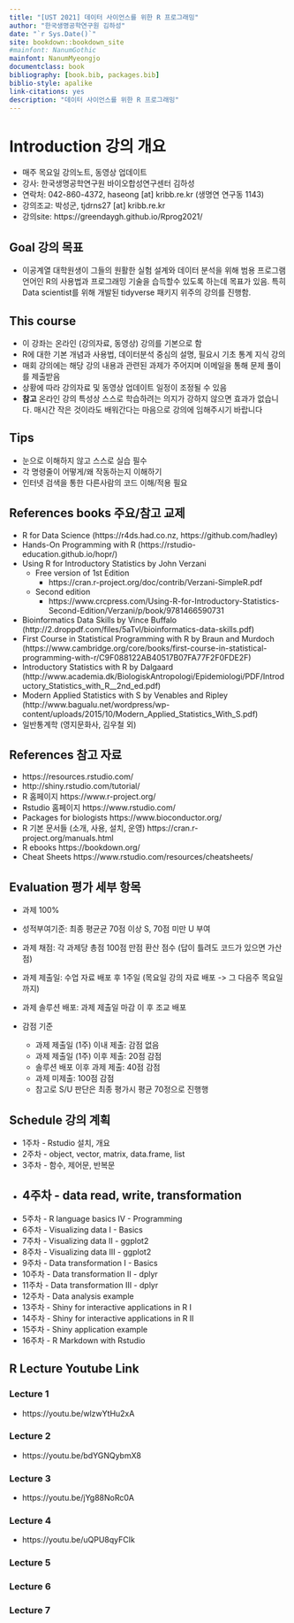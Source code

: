 ```yaml
--- 
title: "[UST 2021] 데이터 사이언스를 위한 R 프로그래밍"
author: "한국생명공학연구원 김하성"
date: "`r Sys.Date()`"
site: bookdown::bookdown_site
#mainfont: NanumGothic
mainfont: NanumMyeongjo
documentclass: book
bibliography: [book.bib, packages.bib]
biblio-style: apalike
link-citations: yes
description: "데이터 사이언스를 위한 R 프로그래밍"
---
```



# Introduction 강의 개요 
- 매주 목요일 강의노트, 동영상 업데이트 
- 강사: 한국생명공학연구원 바이오합성연구센터 김하성
- 연락처: 042-860-4372, haseong [at] kribb.re.kr (생명연 연구동 1143)
- 강의조교: 박성군, tjdrns27 [at] kribb.re.kr
- 강의site: https://greendaygh.github.io/Rprog2021/ 

## Goal 강의 목표
- 이공계열 대학원생이 그들의 원활한 실험 설계와 데이터 분석을 위해 범용 프로그램 언어인 R의 사용법과 프로그래밍 기술을 습득할수 있도록 하는데 목표가 있음. 특히 Data scientist를 위해 개발된 tidyverse 패키지 위주의 강의를 진행함. 

## This course  
- 이 강좌는 온라인 (강의자료, 동영상) 강의를 기본으로 함 
- R에 대한 기본 개념과 사용법, 데이터분석 중심의 설명, 필요시 기초 통계 지식 강의
- 매회 강의에는 해당 강의 내용과 관련된 과제가 주어지며 이메일을 통해 문제 풀이를 제출받음
- 상황에 따라 강의자료 및 동영상 업데이트 일정이 조정될 수 있음
- **참고** 온라인 강의 특성상 스스로 학습하려는 의지가 강하지 않으면 효과가 없습니다. 매시간 작은 것이라도 배워간다는 마음으로 강의에 임해주시기 바랍니다

## Tips
- 눈으로 이해하지 않고 스스로 실습 필수
- 각 명령줄이 어떻게/왜 작동하는지 이해하기
- 인터넷 검색을 통한 다른사람의 코드 이해/적용 필요 


## References books 주요/참고 교제 
- R for Data Science (https://r4ds.had.co.nz, https://github.com/hadley)
- Hands-On Programming with R (https://rstudio-education.github.io/hopr/)
- Using R for Introductory Statistics by John Verzani
  - Free version of 1st Edition 
    - https://cran.r-project.org/doc/contrib/Verzani-SimpleR.pdf
  - Second edition
    - https://www.crcpress.com/Using-R-for-Introductory-Statistics-Second-Edition/Verzani/p/book/9781466590731

- Bioinformatics Data Skills by Vince Buffalo (http://2.droppdf.com/files/5aTvl/bioinformatics-data-skills.pdf)
- First Course in Statistical Programming with R by Braun and
Murdoch (https://www.cambridge.org/core/books/first-course-in-statistical-programming-with-r/C9F088122AB40517B07FA77F2F0FDE2F)
- Introductory Statistics with R by Dalgaard (http://www.academia.dk/BiologiskAntropologi/Epidemiologi/PDF/Introductory_Statistics_with_R__2nd_ed.pdf)
- Modern Applied Statistics with S by Venables and Ripley (http://www.bagualu.net/wordpress/wp-content/uploads/2015/10/Modern_Applied_Statistics_With_S.pdf)
- 일반통계학 (영지문화사, 김우철 외)


## References 참고 자료
- https://resources.rstudio.com/
- http://shiny.rstudio.com/tutorial/
- R 홈페이지 https://www.r-project.org/
- Rstudio 홈페이지 https://www.rstudio.com/
- Packages for biologists https://www.bioconductor.org/
- R 기본 문서들 (소개, 사용, 설치, 운영) https://cran.r-project.org/manuals.html 
- R ebooks https://bookdown.org/
- Cheat Sheets https://www.rstudio.com/resources/cheatsheets/ 



## Evaluation 평가 세부 항목
- 과제 100%
- 성적부여기준: 최종 평균균 70점 이상 S, 70점 미만 U 부여
- 과제 채점: 각 과제당 총점 100점 만점 환산 점수 (답이 틀려도 코드가 있으면 가산점)
- 과제 제출일: 수업 자료 배포 후 1주일 (목요일 강의 자료 배포 -> 그 다음주 목요일 까지)
- 과제 솔루션 배포: 과제 제출일 마감 이 후 조교 배포

- 감점 기준
  - 과제 제출일 (1주) 이내 제출: 감점 없음 
  - 과제 제출일 (1주) 이후 제출: 20점 감점
  - 솔루션 배포 이후 과제 제출: 40점 감점  
  - 과제 미제출: 100점 감점
  - 참고로 S/U 판단은 최종 평가시 평균 70정으로 진행행


## Schedule 강의 계획

- 1주차 - Rstudio 설치, 개요
- 2주차 - object, vector, matrix, data.frame, list 
- 3주차 - 함수, 제어문, 반복문
- 4주차 - data read, write, transformation
----------
- 5주차 - R language basics IV - Programming
- 6주차 - Visualizing data I - Basics
- 7주차 - Visualizing data II - ggplot2
- 8주차 - Visualizing data III - ggplot2
- 9주차 - Data transformation I - Basics
- 10주차 - Data transformation II - dplyr
- 11주차 - Data transformation III - dplyr
- 12주차 - Data analysis example 
- 13주차 - Shiny for interactive applications in R I
- 14주차 - Shiny for interactive applications in R II
- 15주차 - Shiny application example 
- 16주차 - R Markdown with Rstudio 

## R Lecture Youtube Link  

### Lecture 1
* https://youtu.be/wlzwYtHu2xA

### Lecture 2
* https://youtu.be/bdYGNQybmX8

### Lecture 3
* https://youtu.be/jYg88NoRc0A

### Lecture 4
* https://youtu.be/uQPU8qyFCIk

### Lecture 5

### Lecture 6

### Lecture 7

